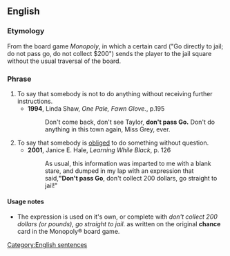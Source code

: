 ==English==

===Etymology===
From the board game ''Monopoly'', in which a certain card ("Go directly to jail; do not pass go, do not collect $200") sends the player to the jail square without the usual traversal of the board.

===Phrase===
{{head|en|phrase|head=[[don't]] [[pass]] [[go]]}}

# To say that somebody is not to do anything without receiving further instructions.
#* '''1994''', Linda Shaw, ''One Pale, Fawn Glove.'', p.195
#*: Don't come back, don't see Taylor, '''don't pass Go.''' Don't do anything in this town again, Miss Grey, ever.
# To say that somebody is [[obliged]] to do something without question.
#* '''2001''', Janice E. Hale, ''Learning While Black'', p. 126
#*: As usual, this information was imparted to me with a blank stare, and dumped in my lap with an expression that said,''' "Don't pass Go''', don't collect 200 dollars, go straight to jail!"

====Usage notes====
* The expression is used on it's own, or complete with ''don't collect 200 dollars (or pounds), go straight to jail''. as written on the original '''chance''' card in the Monopoly® board game.

[[Category:English sentences]]